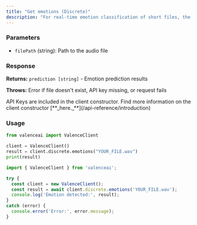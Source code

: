 ```yaml
---
title: "Get emotions (Discrete)"
description: "For real-time emotion classification of short files, the file's singular classified emotion is returned, along with confidences of other emotions in the model."
---
```


### Parameters

- `filePath` (string): Path to the audio file

### Response

**Returns:** `prediction [string]` - Emotion prediction results

**Throws:** Error if file doesn't exist, API key missing, or request fails

<Info>
  API Keys are included in the client constructor. Find more information on the client constructor [**_here._**](/api-reference/introduction)
</Info>

### Usage

<CodeGroup>

```python Python
from valenceai import ValenceClient

client = ValenceClient()
result = client.discrete.emotions("YOUR_FILE.wav")
print(result)
```


```javascript JavaScript
import { ValenceClient } from 'valenceai';

try {
  const client = new ValenceClient();
  const result = await client.discrete.emotions('YOUR_FILE.wav');
  console.log('Emotion detected:', result);
} 
catch (error) {
  console.error('Error:', error.message);
}
```

</CodeGroup>